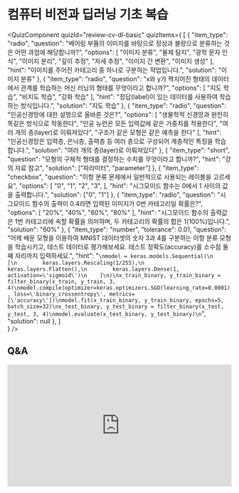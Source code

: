 # 컴퓨터 비전과 딥러닝 기초 복습



<QuizComponent quizId="review-cv-dl-basic" quizItems={
[
    {
        "item_type": "radio",
        "question": "베어링 부품의 이미지를 바탕으로 정상과 불량으로 분류하는 것은 어떤 과업에 해당합니까?",
        "options": [
            "이미지 분류",
            "물체 탐지",
            "광학 문자 인식",
            "이미지 분리",
            "깊이 추정",
            "자세 추정",
            "이미지 간 변환",
            "이미지 생성"
        ],
        "hint": "이미지를 주어진 카테고리 중 하나로 구분하는 작업입니다.",
        "solution": "이미지 분류"
    },
    {
        "item_type": "radio",
        "question": "x와 y가 짝지어진 형태의 데이터에서 관계를 학습하는 머신 러닝의 형태를 무엇이라고 합니까?",
        "options": [
            "지도 학습",
            "비지도 학습",
            "강화 학습"
        ],
        "hint": "정답(label)이 있는 데이터를 사용하여 학습하는 방식입니다.",
        "solution": "지도 학습"
    },
    {
        "item_type": "radio",
        "question": "인공신경망에 대한 설명으로 올바른 것은?",
        "options": [
            "생물학적 신경망과 완전히 똑같은 방식으로 작동한다",
            "인공 뉴런은 모든 입력값에 같은 가중치를 적용한다",
            "여러 개의 층(layer)로 이뤄져있다",
            "구조가 같은 모형은 같은 예측을 한다"
        ],
        "hint": "인공신경망은 입력층, 은닉층, 출력층 등 여러 층으로 구성되어 계층적인 특징을 학습합니다.",
        "solution": "여러 개의 층(layer)로 이뤄져있다"
    },
    {
        "item_type": "short",
        "question": "모형의 구체적 형태를 결정하는 수치를 무엇이라고 합니까?",
        "hint": "강의 자료 참고",
        "solution": ["파라미터", "parameter"]
    },
    {
        "item_type": "checkbox",
        "question": "이항 분류 문제에서 일반적으로 사용되는 레이블을 고르세요",
        "options": [
            "0",
            "1",
            "2",
            "3",
        ],
        "hint": "시그모이드 함수는 0에서 1 사이의 값을 출력합니다.",
        "solution": ["0", "1"]
    },
    {
        "item_type": "radio",
        "question": "시그모이드 함수의 출력이 0.4라면 입력된 이미지가 0번 카테고리일 확률은?",
        "options": [
            "20%",
            "40%",
            "60%",
            "80%"
        ],
        "hint": "시그모이드 함수의 출력값은 1번 카테고리에 속할 확률을 의미하며, 두 카테고리의 확률의 합은 1(100%)입니다.",
        "solution": "60%"
    },
    {
        "item_type": "number",
        "tolerance": 0.01,
        "question": "어제 배운 모형을 이용하여 MNIST 데이터셋의 숫자 3과 4를 구분하는 이항 분류 모형을 학습시키고, 테스트 데이터로 평가해보세요. 테스트 정확도(accuracy)를 소수점 둘째 자리까지 입력하세요.",
        "hint": "```\nmodel = keras.models.Sequential(\n    [\n        keras.layers.Rescaling(1/255),\n        keras.layers.Flatten(),\n        keras.layers.Dense(1, activation=\'sigmoid\')\n    ]\n)\nx_train_binary, y_train_binary = filter_binary(x_train, y_train, 3, 4)\nmodel.compile(optimizer=keras.optimizers.SGD(learning_rate=0.0001), loss=\'binary_crossentropy\', metrics=[\'accuracy\'])\nmodel.fit(x_train_binary, y_train_binary, epochs=5, batch_size=32)\nx_test_binary, y_test_binary = filter_binary(x_test, y_test, 3, 4)\nmodel.evaluate(x_test_binary, y_test_binary)\n```",
        "solution": null
    },
]    
} />


## Q&A
<iframe src="https://tally.so/embed/wbOOKg?alignLeft=1&hideTitle=1&transparentBackground=1&dynamicHeight=0" loading="lazy" width="100%" height="274" frameborder="0" marginheight="0" marginwidth="0" title="Q&A"></iframe>